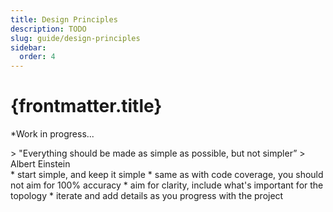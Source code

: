 ```yaml
---
title: Design Principles
description: TODO
slug: guide/design-principles
sidebar:
  order: 4
---
```



# {frontmatter.title}

*Work in progress...

<div>
    > "Everything should be made as simple as possible, but not simpler”
    > Albert Einstein
</div>
<div>
    * start simple, and keep it simple
    * same as with code coverage, you should not aim for 100% accuracy
    * aim for clarity, include what's important for the topology
    * iterate and add details as you progress with the project
</div>


[//]: # (## Architecture Diagrams)

[//]: # ()
[//]: # (### Quick takeaways)

[//]: # ()
[//]: # (<TwoCols>)

[//]: # (    <div class="leading-normal li0-mt-tight ul-mt-tight my-6 ml-4 pr-16">)

[//]: # (        * always add a **legend**, incl. meaning of)

[//]: # (        * box/shape/edges)

[//]: # (        * arrows)

[//]: # (        * lines)

[//]: # (        * line types)

[//]: # (        * colours)

[//]: # (        * **glossary** for misleading/undocumented acronyms or too vague/generic terms)

[//]: # (        * always add+show **version**)

[//]: # (    </div>)

[//]: # (    <div class="-ml-12">)

[//]: # (        <div class="mt-15" ></div>)

[//]: # ()
[//]: # (        <div class="leading-normal li0-mt-tight ul-mt-tight my-6 ml-4">)

[//]: # (            * **right number** of diagrams)

[//]: # (            * **don’t mix up** the **level of detail**)

[//]: # (            * keep structural and semantic **consistency across diagrams**)

[//]: # (            * add **enough text** so it hardly requires additional explanation)

[//]: # (            * "a picture is worth a thousand words" => "if it raises more questions than answers, the diagram is not well created")

[//]: # (            * **avoid any need for further clarifications** by including all necessary details in a diagram)

[//]: # (            * balance between cluttered vs. too vague)

[//]: # (        </div>)

[//]: # (    </div>)

[//]: # (</TwoCols>)

[//]: # ()
[//]: # (### Additional notes & things to mention)

[//]: # ()
[//]: # (<TwoCols>)

[//]: # (<div>)

[//]: # (    Diagrams can be very powerful for various use cases and can have a big impact on a project at different stages, e.g.)

[//]: # (    <div class="leading-normal li0-mt-tight ul-mt-tight ml-4">)

[//]: # (        * synthesis &#40;design process&#41;)

[//]: # (        * architecture review)

[//]: # (        * decision-making)

[//]: # (        * knowledge transfer)

[//]: # (        * on-boarding)

[//]: # (    </div>)

[//]: # (</div>)

[//]: # (<div>)

[//]: # (    Crafting & maintaining good diagrams takes time and effort)

[//]: # (    <div class="leading-normal li0-mt-tight ul-mt-tight ml-4 pr-16">)

[//]: # (        * prefer less/just enough over risk of fragmentation, outdated diagrams)

[//]: # (        * define a weight for a certain diagram;)

[//]: # (        level of importance -> time to spend on)

[//]: # (        * include in user story acceptance criteria to update diagrams)

[//]: # (    </div>)

[//]: # (</div>)

[//]: # (</TwoCols>)

